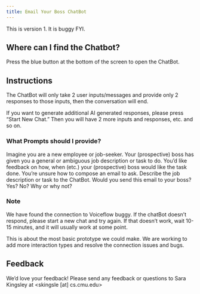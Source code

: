 ```yaml
---
title: Email Your Boss ChatBot 
---
```


This is version 1. It is buggy FYI.

## Where can I find the Chatbot?
Press the blue button at the bottom of the screen to open the ChatBot.



## Instructions
The ChatBot will only take 2 user inputs/messages and provide only 2 responses to those inputs, then the conversation will end.

If you want to generate additional AI generated responses, please press "Start New Chat." Then you will have 2 more inputs and responses, etc. and so on.

### What Prompts should I provide?
Imagine you are a new employee or job-seeker. Your (prospective) boss has given you a general or ambiguous job description or task to do. You'd like feedback on how, when (etc.) your (prospective) boss would like the task done. You're unsure how to compose an email to ask. Describe the job description or task to the ChatBot. Would you send this email to your boss? Yes? No? Why or why not? 

### Note
We have found the connection to Voiceflow buggy. If the chatBot doesn't respond, please start a new chat and try again. If that doesn't work, wait 10-15 minutes, and it will usually work at some point.

This is about the most basic prototype we could make. We are working to add more interaction types and resolve the connection issues and bugs. 

## Feedback
We'd love your feedback! Please send any feedback or questions to Sara Kingsley at <skingsle [at] cs.cmu.edu>

<body>
<script type="text/javascript">
  (function(d, t) {
      var v = d.createElement(t), s = d.getElementsByTagName(t)[0];
      v.onload = function() {
        window.voiceflow.chat.load({
          verify: { projectID: '642dcfea324afd00077a5513' },
          url: 'https://general-runtime.voiceflow.com',
          versionID: 'production'
        });
      }
      v.src = "https://cdn.voiceflow.com/widget/bundle.mjs"; v.type = "text/javascript"; s.parentNode.insertBefore(v, s);
  })(document, 'script');
</script>
</body>

